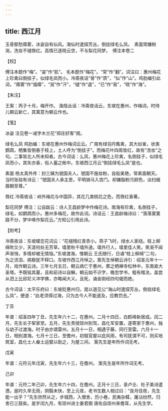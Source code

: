```yaml
---
---
---
```

title: 西江月
---







玉骨那愁瘴雾，冰姿自有仙风。海仙时遣探芳丛，倒挂绿毛么凤。　素面常嫌粉涴，洗妆不褪唇红。高情已逐晓云空，不与梨花同梦。　傅注本卷二





【校】


傅注本题作“梅”。“姿”作“肌”。 毛本题作“梅花”。“常”作“翻”。词注曰：惠州梅花上珍禽曰倒挂子，似绿毛凤而小。冷斋夜话“骨”作“质”，“仙”作“山”。鸡肋编引此词，“瘴雾”作“烟瘴”，“涴”作“汗”，“褪”作“退”，“已”作“易”，“晓”作“海”。





【朱注】


王案：丙子十月，梅开作。 渔隐丛话：冷斋夜话云，东坡在惠州，作梅词，时侍儿朝云新亡，其寓意为朝云作也。





【笺】


冰姿 注见卷一减字木兰花“郑庄好客”阕。

绿毛么凤 鸡肋编：东坡在惠州作梅词云云。广南有绿羽丹觜禽，其大如雀，状类鹦鹉，栖集皆倒悬于枝上，土人呼为“倒挂子”。而梅花叶四周皆红，故有“洗妆”之句。二事皆北人所未知者。古今词话：么凤，惠州梅花上珍禽，名倒挂子，似绿毛凤而小，其矢亦香，俗人蓄之帐中。东坡西江月云“倒挂绿毛么凤”是也。

素面 杨太真外传：封三姨为虢国夫人。虢国不施妆粉，自衒美艳，常素面朝天。当时张祜有诗云：“虢国夫人承主恩，平明骑马入宫门。却嫌脂粉污颜色，淡扫蛾眉朝至尊。”

唇红 冷斋夜话：岭外梅花与中国异，其花几类桃花之色，而唇红香著。

梨花同梦 傅注：公自跋云：诗人王昌龄梦中作梅花诗。南海有珍禽，名倒挂子，绿毛，如鹦鹉而小。惠州多梅花，故作此词。诗话云：王昌龄梅诗曰：“落落寞寞路不分，梦中唤作梨花云。”方知公引用此诗。





【附考】


冷斋夜话：东坡蝶恋花词云：“花褪残红青杏小。燕子飞时，绿水人家绕。枝上柳绵吹又少，天涯何处无芳草。墙里秋千墙外道。墙外行人，墙里佳人笑。笑渐不闻声渐悄，多情却被无情恼。”东坡渡海，惟朝云 王氏随行，日诵“枝上柳绵”二句，为之流泪，病极犹不释口。东坡作西江月悼之。案先生悼朝云诗引：绍圣元年十一月，戏作朝云诗。三年七月五日，朝云病亡于惠州，葬之栖禅寺松林中，东南直大圣塔。予既铭其墓，且和前诗以自解。朝云始不识字，晚忽学书，粗有楷法，盖尝从泗上比邱尼义冲学佛，亦略闻大义。且死，诵金刚经四句偈而绝。

古今词话：太平乐府曰：东坡贬惠州归，晁以道见公“海山时遣探芳丛，倒挂绿毛么凤”，便道：“此老须得过海，只为古今人不能道及，应教罚去。”





丁丑


年谱：绍圣四年丁丑，先生年六十二，在惠州。二月十四日，白鹤峰新居成。闰二月，先生长子挈家至。五月，先生责授琼州别驾，昌化军安置，遂寄家于惠州，独与幼子过渡海。时子由亦谪雷州。五月十一日，相遇于藤，同行至雷。六月十一日，相别渡海。七月十三日，至儋州，初僦官屋以庇风雨，有司犹谓不可，则买地筑室，昌化士人畚土运甓以助之，为屋三间。 案先生是年所作词无考。





戊寅


年谱：元符元年戊寅，先生年六十三，在儋州。 案先生是年所作词无考。





己卯


年谱：元符二年己卯，先生年六十四，在儋州。正月十三日，录卢仝、杜子美诗遣懑。是时久旱无雨，阴翳未快，至上元夜，老书生数人相过曰：“良月佳夜，先生能一出乎？”先生欣然从之，步城西，入僧舍，历小巷，民夷杂糅，屠沾纷然，归舍已三鼓矣。是岁闰九月，有琼州进士姜君弼 唐佐自琼州来儋耳，从先生学。